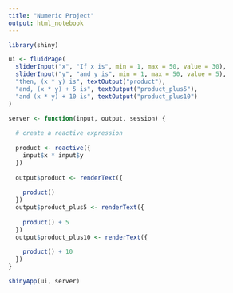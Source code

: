 ```yaml
---
title: "Numeric Project"
output: html_notebook
---
```


 
```r
library(shiny)

ui <- fluidPage(
  sliderInput("x", "If x is", min = 1, max = 50, value = 30),
  sliderInput("y", "and y is", min = 1, max = 50, value = 5),
  "then, (x * y) is", textOutput("product"),
  "and, (x * y) + 5 is", textOutput("product_plus5"),
  "and (x * y) + 10 is", textOutput("product_plus10")
)

server <- function(input, output, session) {
  
  # create a reactive expression
  
  product <- reactive({
    input$x * input$y
  })
  
  output$product <- renderText({ 
    
    product()
  })
  output$product_plus5 <- renderText({ 
    
    product() + 5
  })
  output$product_plus10 <- renderText({ 
  
    product() + 10
  })
}

shinyApp(ui, server)
```

 
